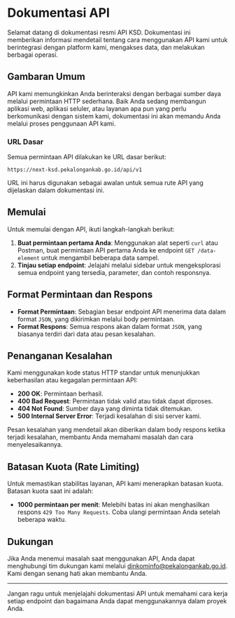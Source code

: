 # Dokumentasi API

Selamat datang di dokumentasi resmi API KSD. Dokumentasi ini memberikan informasi mendetail tentang cara menggunakan API kami untuk berintegrasi dengan platform kami, mengakses data, dan melakukan berbagai operasi.

## Gambaran Umum

API kami memungkinkan Anda berinteraksi dengan berbagai sumber daya melalui permintaan HTTP sederhana. Baik Anda sedang membangun aplikasi web, aplikasi seluler, atau layanan apa pun yang perlu berkomunikasi dengan sistem kami, dokumentasi ini akan memandu Anda melalui proses penggunaan API kami.

### URL Dasar

Semua permintaan API dilakukan ke URL dasar berikut:
```
https://next-ksd.pekalongankab.go.id/api/v1
```

URL ini harus digunakan sebagai awalan untuk semua rute API yang dijelaskan dalam dokumentasi ini.

## Memulai

Untuk memulai dengan API, ikuti langkah-langkah berikut:

1. **Buat permintaan pertama Anda**: Menggunakan alat seperti `curl` atau Postman, buat permintaan API pertama Anda ke endpoint `GET /data-element` untuk mengambil beberapa data sampel.
2. **Tinjau setiap endpoint**: Jelajahi melalui sidebar untuk mengeksplorasi semua endpoint yang tersedia, parameter, dan contoh responsnya.

## Format Permintaan dan Respons

- **Format Permintaan**: Sebagian besar endpoint API menerima data dalam format `JSON`, yang dikirimkan melalui body permintaan.
- **Format Respons**: Semua respons akan dalam format `JSON`, yang biasanya terdiri dari data atau pesan kesalahan.

## Penanganan Kesalahan

Kami menggunakan kode status HTTP standar untuk menunjukkan keberhasilan atau kegagalan permintaan API:

- **200 OK**: Permintaan berhasil.
- **400 Bad Request**: Permintaan tidak valid atau tidak dapat diproses.
- **404 Not Found**: Sumber daya yang diminta tidak ditemukan.
- **500 Internal Server Error**: Terjadi kesalahan di sisi server kami.

Pesan kesalahan yang mendetail akan diberikan dalam body respons ketika terjadi kesalahan, membantu Anda memahami masalah dan cara menyelesaikannya.

## Batasan Kuota (Rate Limiting)

Untuk memastikan stabilitas layanan, API kami menerapkan batasan kuota. Batasan kuota saat ini adalah:

- **1000 permintaan per menit**: Melebihi batas ini akan menghasilkan respons `429 Too Many Requests`. Coba ulangi permintaan Anda setelah beberapa waktu.

## Dukungan

Jika Anda menemui masalah saat menggunakan API, Anda dapat menghubungi tim dukungan kami melalui [dinkominfo@pekalongankab.go.id](mailto:dinkominfo@pekalongankab.go.id). Kami dengan senang hati akan membantu Anda.

---

Jangan ragu untuk menjelajahi dokumentasi API untuk memahami cara kerja setiap endpoint dan bagaimana Anda dapat menggunakannya dalam proyek Anda.